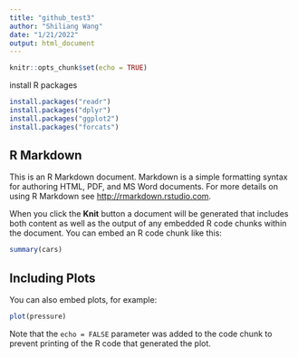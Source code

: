 ```yaml
---
title: "github_test3"
author: "Shiliang Wang"
date: "1/21/2022"
output: html_document
---
```


```r
knitr::opts_chunk$set(echo = TRUE)
```

############# install R packages

```r
install.packages("readr")
install.packages("dplyr")
install.packages("ggplot2")
install.packages("forcats")
```


## R Markdown

This is an R Markdown document. Markdown is a simple formatting syntax for authoring HTML, PDF, and MS Word documents. For more details on using R Markdown see <http://rmarkdown.rstudio.com>.

When you click the **Knit** button a document will be generated that includes both content as well as the output of any embedded R code chunks within the document. You can embed an R code chunk like this:

```r
summary(cars)
```

## Including Plots

You can also embed plots, for example:

```r
plot(pressure)
```

Note that the `echo = FALSE` parameter was added to the code chunk to prevent printing of the R code that generated the plot.
